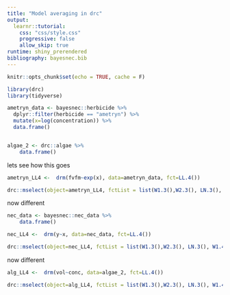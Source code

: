 ```yaml
---
title: "Model averaging in drc"
output: 
  learnr::tutorial:
    css: "css/style.css"
    progressive: false
    allow_skip: true
runtime: shiny_prerendered
bibliography: bayesnec.bib
---
```


```r
knitr::opts_chunk$set(echo = TRUE, cache = F)

library(drc)
library(tidyverse)

ametryn_data <- bayesnec::herbicide %>% 
  dplyr::filter(herbicide == "ametryn") %>% 
  mutate(x=log(concentration)) %>% 
  data.frame()


algae_2 <- drc::algae %>% 
    data.frame()
```

lets see how this goes

```r

ametryn_LL4 <-  drm(fvfm~exp(x), data=ametryn_data, fct=LL.4())

drc::mselect(object=ametryn_LL4, fctList = list(W1.3(),W2.3(), LN.3(), W1.4(),W2.4(), LN.4(), LL.3()), linreg=T)

```

now different

```r

nec_data <- bayesnec::nec_data %>% 
    data.frame()

nec_LL4 <-  drm(y~x, data=nec_data, fct=LL.4())

drc::mselect(object=nec_LL4, fctList = list(W1.3(),W2.3(), LN.3(), W1.4(),W2.4(), LN.4(), LL.3()), linreg=T)

```


now different

```r



alg_LL4 <-  drm(vol~conc, data=algae_2, fct=LL.4())
```



```r

drc::mselect(object=alg_LL4, fctList = list(W1.3(),W2.3(), LN.3(), W1.4(),W2.4(), LN.4(), LL.3()), linreg=T)

```